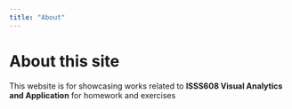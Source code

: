 ```yaml
---
title: "About"
---
```


# About this site

This website is for showcasing works related to **ISSS608 Visual Analytics and Application** for homework and exercises
